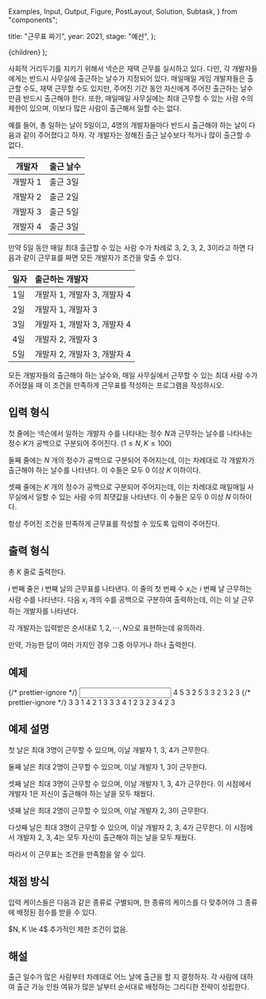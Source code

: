   Examples,
  Input,
  Output,
  Figure,
  PostLayout,
  Solution,
  Subtask,
} from "components";

  title: "근무표 짜기",
  year: 2021,
  stage: "예선",
};

  <PostLayout meta={meta}>{children}</PostLayout>
);

사회적 거리두기를 지키기 위해서 넥슨은 재택 근무를 실시하고 있다. 다만, 각 개발자들에게는 반드시 사무실에 출근하는 날수가 지정되어 있다. 매일매일 게임 개발자들은 출근할 수도, 재택 근무할 수도 있지만, 주어진 기간 동안 자신에게 주어진 출근하는 날수만큼 반드시 출근해야 한다. 또한, 매일매일 사무실에는 최대 근무할 수 있는 사람 수의 제한이 있으며, 이보다 많은 사람이 출근해서 일할 수는 없다.

예를 들어, 총 일하는 날이 $5$일이고, $4$명의 개발자들마다 반드시 출근해야 하는 날이 다음과 같이 주어졌다고 하자. 각 개발자는 정해진 출근 날수보다 적거나 많이 출근할 수 없다.

| 개발자     | 출근 날수  |
| ---------- | ---------- |
| 개발자 $1$ | 출근 $3$일 |
| 개발자 $2$ | 출근 $2$일 |
| 개발자 $3$ | 출근 $5$일 |
| 개발자 $4$ | 출근 $3$일 |

만약 $5$일 동안 매일 최대 출근할 수 있는 사람 수가 차례로 $3$, $2$, $3$, $2$, $3$이라고 하면 다음과 같이 근무표를 짜면 모든 개발자가 조건을 맞출 수 있다.

| 일자  | 출근하는 개발자                    |
| ----- | :--------------------------------- |
| $1$일 | 개발자 $1$, 개발자 $3$, 개발자 $4$ |
| $2$일 | 개발자 $1$, 개발자 $3$             |
| $3$일 | 개발자 $1$, 개발자 $3$, 개발자 $4$ |
| $4$일 | 개발자 $2$, 개발자 $3$             |
| $5$일 | 개발자 $2$, 개발자 $3$, 개발자 $4$ |

모든 개발자들의 출근해야 하는 날수와, 매일 사무실에서 근무할 수 있는 최대 사람 수가 주어졌을 때 이 조건을 만족하게 근무표를 작성하는 프로그램을 작성하시오.

## 입력 형식

첫 줄에는 넥슨에서 일하는 개발자 수를 나타내는 정수 $N$과 근무하는 날수를 나타내는 정수 $K$가 공백으로 구분되어 주어진다. ($1 \le N, K \le 100$)

둘째 줄에는 $N$ 개의 정수가 공백으로 구분되어 주어지는데, 이는 차례대로 각 개발자가 출근해야 하는 날수를 나타낸다. 이 수들은 모두 $0$ 이상 $K$ 이하이다.

셋째 줄에는 $K$ 개의 정수가 공백으로 구분되어 주어지는데, 이는 차례대로 매일매일 사무실에서 일할 수 있는 사람 수의 최댓값을 나타낸다. 이 수들은 모두 $0$ 이상 $N$ 이하이다.

항상 주어진 조건을 만족하게 근무표를 작성할 수 있도록 입력이 주어진다.

## 출력 형식

총 $K$ 줄로 출력한다.

$i$ 번째 줄은 $i$ 번째 날의 근무표를 나타낸다. 이 줄의 첫 번째 수 $x_i$는 $i$ 번째 날 근무하는 사람 수를 나타낸다. 다음 $x_i$ 개의 수를 공백으로 구분하여 출력하는데, 이는 이 날 근무하는 개발자를 나타낸다.

각 개발자는 입력받은 순서대로 $1, 2, \cdots, N$으로
표현하는데 유의하라.

만약, 가능한 답이 여러 가지인 경우 그중 아무거나 하나 출력한다.

## 예제

<Examples>
  {/* prettier-ignore */}
  <Input>
4 5
3 2 5 3
3 2 3 2 3
  </Input>
  {/* prettier-ignore */}
  <Output>
3 3 1 4
2 1 3
3 3 4 1
2 3 2
3 4 2 3
  </Output>
</Examples>

## 예제 설명

첫 날은 최대 $3$명이 근무할 수 있으며, 이날 개발자 $1$, $3$, $4$가 근무한다.

둘째 날은 최대 $2$명이 근무할 수 있으며, 이날 개발자 $1$, $3$이 근무한다.

셋째 날은 최대 $3$명이 근무할 수 있으며, 이날 개발자 $1$, $3$, $4$가 근무한다.
이 시점에서 개발자 $1$은 자신이 출근해야 하는 날을 모두 채웠다.

넷째 날은 최대 $2$명이 근무할 수 있으며, 이날 개발자 $2$, $3$이 근무한다.

다섯째 날은 최대 $3$명이 근무할 수 있으며, 이날 개발자 $2$, $3$, $4$가 근무한다.
이 시점에서 개발자 $2$, $3$, $4$는 모두 자신이 출근해야 하는 날을 모두 채웠다.

따라서 이 근무표는 조건을 만족함을 알 수 있다.

## 채점 방식

입력 케이스들은 다음과 같은 종류로 구별되며, 한 종류의 케이스를 다 맞추어야 그 종류에 배정된 점수를 받을 수 있다.

<Subtask index={1} score={42}>
  $N, K \le 4$
</Subtask>
<Subtask index={2} score={58}>
  추가적인 제한 조건이 없음.
</Subtask>

## 해설

<Solution>
  출근 일수가 많은 사람부터 차례대로 어느 날에 출근을 할 지 결정하자. 각 사람에
  대하여 출근 가능 인원 여유가 많은 날부터 순서대로 배정하는 그리디한 전략이
  성립한다.
</Solution>
